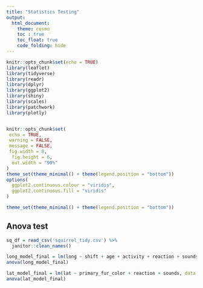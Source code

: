 ```yaml
---
title: "Statistics Testing"
output:
  html_document:
    theme: cosmo
    toc : true
    toc_float: true
    code_folding: hide
---
```


```r
knitr::opts_chunk$set(echo = TRUE)
library(leaflet)
library(tidyverse)
library(readr)
library(dplyr)
library(ggplot2)
library(shiny)
library(scales)
library(patchwork)
library(plotly)


knitr::opts_chunk$set(
 echo = TRUE,
 warning = FALSE,
 message = FALSE, 
 fig.width = 8, 
  fig.height = 6,
  out.width = "90%"
)
theme_set(theme_minimal() + theme(legend.position = "bottom"))
options(
  ggplot2.continuous.colour = "viridis",
  ggplot2.continuous.fill = "viridis"
)

theme_set(theme_minimal() + theme(legend.position = "bottom"))
```

## Anova test

```r
sq_df = read_csv('squirrel_tidy.csv') %>% 
  janitor::clean_names()
```

```r
long_model_final = lm(long ~ shift + age + activity + reaction + sounds, data = sq_df)
anova(long_model_final)
```

```r
lat_model_final = lm(lat ~ primary_fur_color + reaction + sounds, data = sq_df)
anova(lat_model_final)
```

